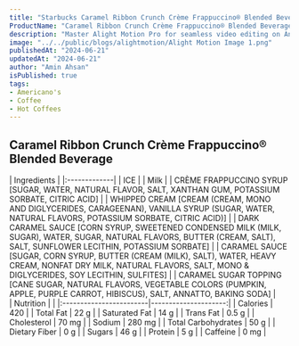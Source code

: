 ```yaml
---
title: "Starbucks Caramel Ribbon Crunch Crème Frappuccino® Blended Beverage Price & Calories"
ProductName: "Caramel Ribbon Crunch Crème Frappuccino® Blended Beverage" 
description: "Master Alight Motion Pro for seamless video editing on Android, iOS, and Tablets with our ultimate guide, unlocking advanced features and elevating your skills in 2024!"
image: "../../public/blogs/alightmotion/Alight Motion Image 1.png"
publishedAt: "2024-06-21"
updatedAt: "2024-06-21"
author: "Amin Ahsan"
isPublished: true
tags:
- Americano's
- Coffee
- Hot Coffees
---
```



## Caramel Ribbon Crunch Crème Frappuccino® Blended Beverage

<div className="tables-container">
  <div className="table-wrapper">
    | Ingredients  |
    |:-------------|
    | ICE          |
    | Milk         |
    |  CRÈME FRAPPUCCINO SYRUP [SUGAR, WATER, NATURAL FLAVOR, SALT, XANTHAN GUM, POTASSIUM SORBATE, CITRIC ACID]         |
    | WHIPPED CREAM [CREAM (CREAM, MONO AND DIGLYCERIDES, CARAGEENAN), VANILLA SYRUP (SUGAR, WATER, NATURAL FLAVORS, POTASSIUM SORBATE, CITRIC ACID)]         |
    | DARK CARAMEL SAUCE [CORN SYRUP, SWEETENED CONDENSED MILK (MILK, SUGAR), WATER, SUGAR, NATURAL FLAVORS, BUTTER (CREAM, SALT), SALT, SUNFLOWER LECITHIN, POTASSIUM SORBATE]         |
    | CARAMEL SAUCE [SUGAR, CORN SYRUP, BUTTER (CREAM (MILK), SALT), WATER, HEAVY CREAM, NONFAT DRY MILK, NATURAL FLAVORS, SALT, MONO & DIGLYCERIDES, SOY LECITHIN, SULFITES]         |
    | CARAMEL SUGAR TOPPING [CANE SUGAR, NATURAL FLAVORS, VEGETABLE COLORS (PUMPKIN, APPLE, PURPLE CARROT, HIBISCUS), SALT, ANNATTO, BAKING SODA]         |
  </div>
  <div className="table-wrapper">
    | Nutrition               |                      |
    |:------------------------|---------------------:|
    | Calories                | 420                  |
    | Total Fat               | 22 g                 |
    | Saturated Fat           | 14 g                 |
    | Trans Fat               | 0.5 g                |
    | Cholesterol             | 70 mg                |
    | Sodium                  | 280 mg               |
    | Total Carbohydrates     | 50 g                 |
    | Dietary Fiber           | 0 g                  |
    | Sugars                  | 46 g                 |
    | Protein                 | 5 g                  |
    | Caffeine                | 0 mg                 |
  </div>
</div>
<style jsx>{`
  .tables-container {
    display: flex;
    flex-direction: row;
    gap: 30px;
  }
  .table-wrapper {
    width: 500px; /* Adjust as needed */
  }
  @media (max-width: 768px) {
    .tables-container {
      flex-direction: column;
      gap: 0px; /* Adjust as needed */
    }
    .table-wrapper {
      width: 100%; /* Adjust as needed */
    }
  }
`}</style>
